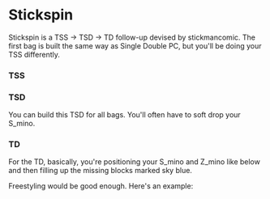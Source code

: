 

# Stickspin

Stickspin is a TSS → TSD → TD follow-up devised by stickmancomic. The first bag is built the same way as Single Double PC, but you'll be doing your TSS differently.

### TSS

<FumenCanvas fumenData="v115@0gAtHeBtGewhAtFehlwhRpAeR4i0glwhRpR4Ceg0gl?whJeAgH"/> <FumenCanvas fumenData="v115@0gAtHeBtwwFewhAtxwDehlwhRpwwR4i0glwhRpR4Ce?g0glwhJeAgH"/> <FumenCanvas fumenData="v115@+gA8HeC8FeD8DeG8CeC8JeAgH"/>

### TSD

You can build this TSD for all bags. You'll often have to soft drop your S_mino.

<FumenCanvas fumenData="v115@fgwhIewhRpGewhRpFeAtwhA8CeilBtC8AeQ4glh0At?D8AeR4g0G8AeQ4g0C8JeAgHChCtHeAPIeAPIeAPMeAgH" gif={true}/> <FumenCanvas fumenData="v115@fgwhIewhRpGewhRpFeAtwhA8ywilBtC8wwQ4glh0At?D8AeR4g0G8AeQ4g0C8JeAgHfgwhIewhRpHeRpFeAtAewwgl?xwi0BtQ4ywQ4hlg0BtFeAPIeAPMeAgWAA" gif={true}/> <FumenCanvas fumenData="v115@zgA8IeC8GeC8FeD8AeJ8AeE8JeAgH"/>

### TD

For the TD, basically, you're positioning your S_mino and Z_mino like below and then filling up the missing blocks marked sky blue.

<FumenCanvas fumenData="v115@rgR4FeA8R4GeC8AeBtDeC8BeBtBeD8AeJ8AeE8JeAg?H"/> <FumenCanvas fumenData="v115@rgR4FeA8R4GeC8AeBtzhC8BeBtxhD8AeJ8AeE8JeAg?H"/>

Freestyling would be good enough. Here's an example:

<FumenCanvas fumenData="v115@lgg0BewhBeR4Bei0whA8R4CeilwhC8AeBtglRpwhC8?BeBtRpD8AeJ8AeE8JeAgHlgQLBewhFeQLBPwhFeQaBtwwFe?QaBewwneAgH" gif={true}/> <FumenCanvas fumenData="v115@lgg0BewhBeR4Bei0whA8R4CeilwhC8wwBtglRpwhC8?xwBtRpD8wwJ8AeE8JeAgHlgwhBeglBeR4BewhilA8R4Cewh?i0C8wwBtQLRpwwB8whgWwwAtgWxSQ4AexhwwB8i0Q4TeAgH" gif={true}/>
<FumenCanvas fumenData="v115@DhA8BeA8BeB8BeG8CeH8AeE8JeAgH"/> <FumenCanvas fumenData="v115@pgwhilCei0whglAtQ4CeRpg0whBtR4AeA8RpA8whAt?B8Q4AeG8ywH8wwE8JeAgH"/>
